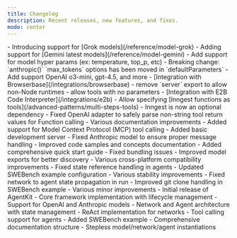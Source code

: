```yaml
---
title: Changelog
description: Recent releases, new features, and fixes.
mode: center
---
```


<Update label="2025-03-11" description="v0.5.0">
  - Introducing support for [Grok models](/reference/model-grok)
  - Adding support for [Gemini latest models](/reference/model-gemini)
</Update>

<Update label="2025-03-06" description="v0.4.0">
  - Add support for model hyper params (ex: temperature, top_p, etc)
    - Breaking change: `anthropic()` `max_tokens` options has been moved in `defaultParameters`
  - Add support OpenAI o3-mini, gpt-4.5, and more
  - [Integration with Browserbase](/integrations/browserbase)
</Update>

<Update label="2025-02-19" description="v0.3.0">
  - remove `server` export to allow non-Node runtimes
  - allow tools with no parameters
  - [Integration with E2B Code Interpreter](/integrations/e2b)
</Update>

<Update label="2025-01-29" description="v0.2.2">
  - Allow specifying [Inngest functions as tools](/advanced-patterns/multi-steps-tools)
  - Inngest is now an optional dependency
</Update>

<Update label="2025-01-16" description="v0.2.1">
  - Fixed OpenAI adapter to safely parse non-string tool return values for Function calling
  - Various documentation improvements
</Update>

<Update label="2025-01-16" description="v0.2.0">
  - Added support for Model Context Protocol (MCP) tool calling
  - Added basic development server
  - Fixed Anthropic model to ensure proper message handling
  - Improved code samples and concepts documentation
  - Added comprehensive quick start guide
  - Fixed bundling issues
  - Improved model exports for better discovery
  - Various cross-platform compatibility improvements
</Update>

<Update label="2024-12-19" description="v0.1.2">
  - Fixed state reference handling in agents
  - Updated SWEBench example configuration
  - Various stability improvements
</Update>

<Update label="2024-12-19" description="v0.1.1">
  - Fixed network to agent state propagation in run
  - Improved git clone handling in SWEBench example
  - Various minor improvements
</Update>

<Update label="2024-12-19" description="v0.1.0">
  - Initial release of AgentKit
  - Core framework implementation with lifecycle management
  - Support for OpenAI and Anthropic models
  - Network and Agent architecture with state management
  - ReAct implementation for networks
  - Tool calling support for agents
  - Added SWEBench example
  - Comprehensive documentation structure
  - Stepless model/network/agent instantiations
</Update>
